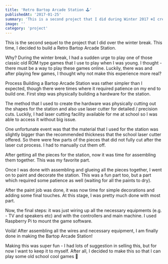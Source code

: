 ```yaml
---
title: 'Retro Bartop Arcade Station 🕹'
publishedAt: '2017-01-25'
summary: 'This is a second project that I did during Winter 2017 ❄️I created a Retro Bartop Arcade Station 🕹🛠'
image: ''
category: 'project'
---
```


This is the second sequel to the project that I did over the winter break. This time, I decided to build a Retro Bartop Arcade Station.

Why?
During the winter break, I had a sudden urge to play one of those classic old ROM type games that I use to play when I was young. I thought - there must be a way to play these games online. Luckily, there was and after playing few games, I thought why not make this experience more real?

Process
Building a Bartop Arcade Station was rather simpler than I expected, though there were times where it required patience on my end to build one. First step was physically building a hardware for the station.

The method that I used to create the hardware was physically cutting out the shapes for the station and also use laser cutter for detailed / precision cuts. Luckily, I had laser cutting facility available for me at school so I was able to access it without big issue.

One unfortunate event was that the material that I used for the station was slightly bigger than the recommended thickness that the school laser cutter offered. So there were few parts of the pieces that did not fully cut after the laser cut process. I had to manually cut them off.

After getting all the pieces for the station, now it was time for assembling them together. This was my favorite part.

Once I was done with assembling and glueing all the pieces together, I went on to paint and decorate the station. This was a fun part too, but a part which required some patience as well (waiting for all the paints to dry).

After the paint job was done, it was now time for simple decorations and adding some final touches. At this stage, I was pretty much done with most part.

Now, the final steps: it was just wiring up all the necessary equipments (e.g. - TV and speakers etc) and with the controllers and main machine. I used Raspberry Pi to mount the game software.

Voilà! After assembling all the wires and necessary equipment, I am finally done in making the Bartop Arcade Station!

Making this was super fun - I had lots of suggestion in selling this, but for now I want to keep it to myself. After all, I decided to make this so that I can play some old school cool games 👾
